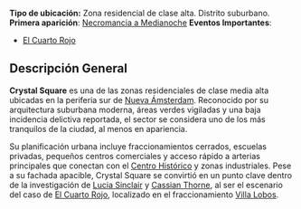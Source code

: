 **Tipo de ubicación:** Zona residencial de clase alta. Distrito suburbano.
**Primera aparición**: [Necromancia a Medianoche](Necromancia%20a%20Medianoche.md)
**Eventos Importantes**: 
* [El Cuarto Rojo](El%20Cuarto%20Rojo.md)
## Descripción General
**Crystal Square** es una de las zonas residenciales de clase media alta ubicadas en la periferia sur de [Nueva Ámsterdam](Nueva%20Ámsterdam.md). Reconocido por su arquitectura suburbana moderna, áreas verdes vigiladas y una baja incidencia delictiva reportada, el sector se considera uno de los más tranquilos de la ciudad, al menos en apariencia.

Su planificación urbana incluye fraccionamientos cerrados, escuelas privadas, pequeños centros comerciales y acceso rápido a arterias principales que conectan con el [Centro Histórico](Centro%20Histórico.md) y zonas industriales. Pese a su fachada apacible, Crystal Square se convirtió en un punto clave dentro de la investigación de [Lucia Sinclair](../Personajes/Lucia%20Sinclair.md) y [Cassian Thorne](Cassian%20Thorne.md), al ser el escenario del caso de [El Cuarto Rojo](El%20Cuarto%20Rojo.md), localizado en el fraccionamiento [Villa Lobos](Villa%20Lobos.md).